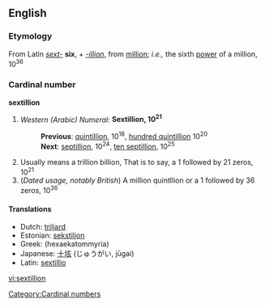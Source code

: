 ==English==
===Etymology===
From Latin ''[[sext-]]'' '''six''', + ''[[-illion]]'', from [[million]]; ''i.e.,'' the sixth [[power]] of a million, 10<sup>36</sup>
===Cardinal number===
'''sextillion'''

# ''Western (Arabic) Numeral'': '''Sextillion, 10<sup>21</sup>'''
#:'''Previous''': [[quintillion]], 10<sup>18</sup>, [[hundred quintillion]] 10<sup>20</sup>
#:'''Next''': [[septillion]], 10<sup>24</sup>, [[ten septillion]], 10<sup>25</sup>
# Usually means a trillion billion, That is to say, a 1 followed by 21 zeros, 10<sup>21</sup><br>
# (''Dated usage, notably British'') A million quintllion or a 1 followed by 36 zeros, 10<sup>36</sup>

====Translations====
*Dutch: [[triljard]]
*Estonian: [[sekstiljon]]
*Greek: (hexaekatommyria)
*Japanese: [[十]][[垓]] (じゅうがい, jūgai)
*Latin: [[sextillio]]

[[Category:Cardinal numbers]]

[[vi:sextillion]]